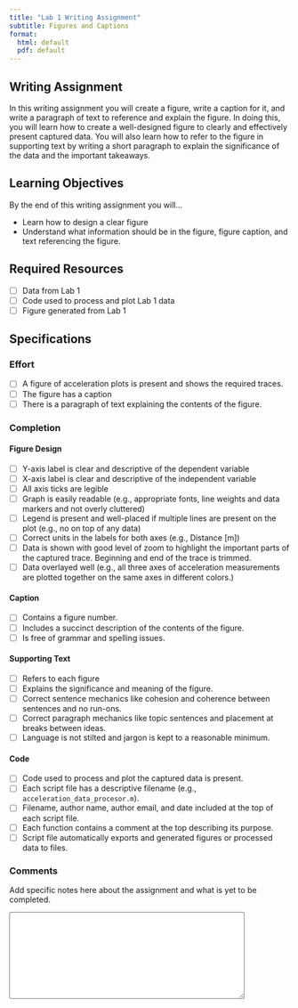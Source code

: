 ```yaml
---
title: "Lab 1 Writing Assignment"
subtitle: Figures and Captions
format:
  html: default
  pdf: default
---
```


## Writing Assignment
In this writing assignment you will create a figure, write a caption for it, and write a paragraph of text to reference and explain the figure.
In doing this, you will learn how to create a well-designed figure to clearly and effectively present captured data.
You will also learn how to refer to the figure in supporting text by writing a short paragraph to explain the significance of the data and the important takeaways.

## Learning Objectives

By the end of this writing assignment you will...

- Learn how to design a clear figure
- Understand what information should be in the figure, figure caption, and text referencing the figure.

## Required Resources

- [ ] Data from Lab 1
- [ ] Code used to process and plot Lab 1 data
- [ ] Figure generated from Lab 1 

## Specifications

### Effort

- [ ] A figure of acceleration plots is present and shows the required traces.
- [ ] The figure has a caption
- [ ] There is a paragraph of text explaining the contents of the figure.

### Completion

#### Figure Design

- [ ] Y-axis label is clear and descriptive of the dependent variable
- [ ] X-axis label is clear and descriptive of the independent variable
- [ ] All axis ticks are legible
- [ ] Graph is easily readable (e.g., appropriate fonts, line weights and data markers and not overly cluttered)
- [ ] Legend is present and well-placed if multiple lines are present on the plot (e.g., no on top of any data)
- [ ] Correct units in the labels for both axes (e.g., Distance [m])
- [ ] Data is shown with good level of zoom to highlight the important parts of the captured trace. Beginning and end of the trace is trimmed.
- [ ] Data overlayed well (e.g., all three axes of acceleration measurements are plotted together on the same axes in different colors.)

#### Caption

- [ ] Contains a figure number.
- [ ] Includes a succinct description of the contents of the figure.
- [ ] Is free of grammar and spelling issues.

#### Supporting Text

- [ ] Refers to each figure
- [ ] Explains the significance and meaning of the figure.
- [ ] Correct sentence mechanics like cohesion and coherence between sentences and no run-ons.
- [ ] Correct paragraph mechanics like topic sentences and placement at breaks between ideas.
- [ ] Language is not stilted and jargon is kept to a reasonable minimum.

#### Code

- [ ] Code used to process and plot the captured data is present.
- [ ] Each script file has a descriptive filename (e.g., `acceleration_data_procesor.m`).
- [ ] Filename, author name, author email, and date included at the top of each script file.
- [ ] Each function contains a comment at the top describing its purpose.
- [ ] Script file automatically exports and generated figures or processed data to files.

### Comments

Add specific notes here about the assignment and what is yet to be completed.

<textarea id="comments" name="comments" rows="10" cols="50">

</textarea>